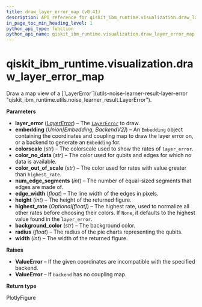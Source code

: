 ```yaml
---
title: draw_layer_error_map (v0.41)
description: API reference for qiskit_ibm_runtime.visualization.draw_layer_error_map in qiskit-ibm-runtime v0.41
in_page_toc_min_heading_level: 1
python_api_type: function
python_api_name: qiskit_ibm_runtime.visualization.draw_layer_error_map
---
```


<span id="qiskit-ibm-runtime-visualization-draw-layer-error-map" />

# qiskit\_ibm\_runtime.visualization.draw\_layer\_error\_map

<Function id="qiskit_ibm_runtime.visualization.draw_layer_error_map" isDedicatedPage={true} github="https://github.com/Qiskit/qiskit-ibm-runtime/tree/stable/0.41/qiskit_ibm_runtime/visualization/draw_layer_error.py#L30-L264" signature="draw_layer_error_map(layer_error, embedding, colorscale='Bluered', color_no_data='lightgray', color_out_of_scale='lightgreen', num_edge_segments=16, edge_width=4, height=500, highest_rate=None, background_color='white', radius=0.25, width=800)">
  Draw a map view of a [`LayerError`](utils-noise-learner-result-layer-error "qiskit_ibm_runtime.utils.noise_learner_result.LayerError").

  **Parameters**

  *   **layer\_error** ([*LayerError*](utils-noise-learner-result-layer-error "qiskit_ibm_runtime.utils.noise_learner_result.LayerError")) – The [`LayerError`](utils-noise-learner-result-layer-error "qiskit_ibm_runtime.utils.noise_learner_result.LayerError") to draw.
  *   **embedding** (*Union\[Embedding, BackendV2]*) – An `Embedding` object containing the coordinates and coupling map to draw the layer error on, or a backend to generate an `Embedding` for.
  *   **colorscale** (*str*) – The colorscale used to show the rates of `layer_error`.
  *   **color\_no\_data** (*str*) – The color used for qubits and edges for which no data is available.
  *   **color\_out\_of\_scale** (*str*) – The color used for rates with value greater than `highest_rate`.
  *   **num\_edge\_segments** (*int*) – The number of equal-sized segments that edges are made of.
  *   **edge\_width** (*float*) – The line width of the edges in pixels.
  *   **height** (*int*) – The height of the returned figure.
  *   **highest\_rate** (*Optional\[float]*) – The highest rate, used to normalize all other rates before choosing their colors. If `None`, it defaults to the highest value found in the `layer_error`.
  *   **background\_color** (*str*) – The background color.
  *   **radius** (*float*) – The radius of the pie charts representing the qubits.
  *   **width** (*int*) – The width of the returned figure.

  **Raises**

  *   **ValueError** – If the given coordinates are incompatible with the specified backend.
  *   **ValueError** – If `backend` has no coupling map.

  **Return type**

  PlotlyFigure
</Function>

